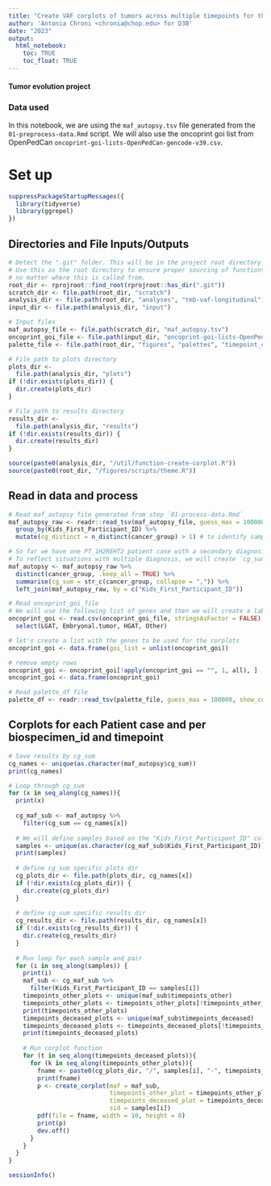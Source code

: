 ```yaml
---
title: "Create VAF corplots of tumors across multiple timepoints for thr autopsy samples in the PBTA Cohort"
author: 'Antonia Chroni <chronia@chop.edu> for D3B'
date: "2023"
output:
  html_notebook:
    toc: TRUE
    toc_float: TRUE
---
```


#### Tumor evolution project 

### Data used 
In this notebook, we are using the `maf_autopsy.tsv` file generated from the `01-preprocess-data.Rmd` script.
We will also use the oncoprint goi list from OpenPedCan `oncoprint-goi-lists-OpenPedCan-gencode-v39.csv`.

# Set up

```r
suppressPackageStartupMessages({
  library(tidyverse)
  library(ggrepel)
})
```

## Directories and File Inputs/Outputs

```r
# Detect the ".git" folder. This will be in the project root directory.
# Use this as the root directory to ensure proper sourcing of functions
# no matter where this is called from.
root_dir <- rprojroot::find_root(rprojroot::has_dir(".git"))
scratch_dir <- file.path(root_dir, "scratch")
analysis_dir <- file.path(root_dir, "analyses", "tmb-vaf-longitudinal") 
input_dir <- file.path(analysis_dir, "input")

# Input files
maf_autopsy_file <- file.path(scratch_dir, "maf_autopsy.tsv")
oncoprint_goi_file <- file.path(input_dir, "oncoprint-goi-lists-OpenPedCan-gencode-v39.csv")
palette_file <- file.path(root_dir, "figures", "palettes", "timepoint_color_palette.tsv")

# File path to plots directory
plots_dir <-
  file.path(analysis_dir, "plots")
if (!dir.exists(plots_dir)) {
  dir.create(plots_dir)
}

# File path to results directory
results_dir <-
  file.path(analysis_dir, "results")
if (!dir.exists(results_dir)) {
  dir.create(results_dir)
}

source(paste0(analysis_dir, "/util/function-create-corplot.R"))
source(paste0(root_dir, "/figures/scripts/theme.R"))
```

## Read in data and process
```r
# Read maf_autopsy file generated from step `01-process-data.Rmd`
maf_autopsy_raw <- readr::read_tsv(maf_autopsy_file, guess_max = 100000, show_col_types = FALSE) %>% 
  group_by(Kids_First_Participant_ID) %>% 
  mutate(cg_distinct = n_distinct(cancer_group) > 1) # to identify samples with different diagnosis across timepoints

# So far we have one PT_1H2REHT2 patient case with a secondary diagnosis in one of the progressive samples
# To reflect situations with multiple diagnosis, we will create `cg_sum column`
maf_autopsy <- maf_autopsy_raw %>% 
  distinct(cancer_group, .keep_all = TRUE) %>% 
  summarise(cg_sum = str_c(cancer_group, collapse = ",")) %>%
  left_join(maf_autopsy_raw, by = c("Kids_First_Participant_ID"))

# Read oncoprint_goi_file
# We will use the following list of genes and then we will create a label to select the ones for the corplots.
oncoprint_goi <- read.csv(oncoprint_goi_file, stringsAsFactor = FALSE) %>%
  select(LGAT, Embryonal.tumor, HGAT, Other) 

# let's create a list with the genes to be used for the corplots
oncoprint_goi <- data.frame(goi_list = unlist(oncoprint_goi)) 

# remove empty rows
oncoprint_goi <- oncoprint_goi[!apply(oncoprint_goi == "", 1, all), ] 
oncoprint_goi <- data.frame(oncoprint_goi)

# Read palette_df file
palette_df <- readr::read_tsv(palette_file, guess_max = 100000, show_col_types = FALSE)
```

## Corplots for each Patient case and per biospecimen_id and timepoint

```r
# Save results by cg_sum
cg_names <- unique(as.character(maf_autopsy$cg_sum))
print(cg_names)

# Loop through cg_sum
for (x in seq_along(cg_names)){
  print(x)
  
  cg_maf_sub <- maf_autopsy %>%
    filter(cg_sum == cg_names[x])
 
  # We will define samples based on the "Kids_First_Participant_ID" column 
  samples <- unique(as.character(cg_maf_sub$Kids_First_Participant_ID))
  print(samples)
    
  # define cg_sum specific plots dir
  cg_plots_dir <- file.path(plots_dir, cg_names[x])
  if (!dir.exists(cg_plots_dir)) {
    dir.create(cg_plots_dir)
  }
  
  # define cg_sum specific results dir
  cg_results_dir <- file.path(results_dir, cg_names[x])
  if (!dir.exists(cg_results_dir)) {
    dir.create(cg_results_dir)
  }
  
  # Run loop for each sample and pair
  for (i in seq_along(samples)) {
    print(i)
    maf_sub <- cg_maf_sub %>%
      filter(Kids_First_Participant_ID == samples[i])
    timepoints_other_plots <- unique(maf_sub$timepoints_other)
    timepoints_other_plots <- timepoints_other_plots[!timepoints_other_plots == "4"]
    print(timepoints_other_plots)
    timepoints_deceased_plots <- unique(maf_sub$timepoints_deceased)
    timepoints_deceased_plots <- timepoints_deceased_plots[!timepoints_deceased_plots %in% c("1", "2", "3")]
    print(timepoints_deceased_plots)
  
    # Run corplot function
    for (t in seq_along(timepoints_deceased_plots)){
      for (k in seq_along(timepoints_other_plots)){
        fname <- paste0(cg_plots_dir, "/", samples[i], "-", timepoints_other_plots[k], "-vs-", timepoints_deceased_plots[t], "-vaf-corplot.pdf")
        print(fname)
        p <- create_corplot(maf = maf_sub,
                            timepoints_other_plot = timepoints_other_plots[k],
                            timepoints_deceased_plot = timepoints_deceased_plots[t],
                            sid = samples[i])
        pdf(file = fname, width = 10, height = 8)
        print(p)
        dev.off()
      }
    }
  }
}
```

```r
sessionInfo()
```

